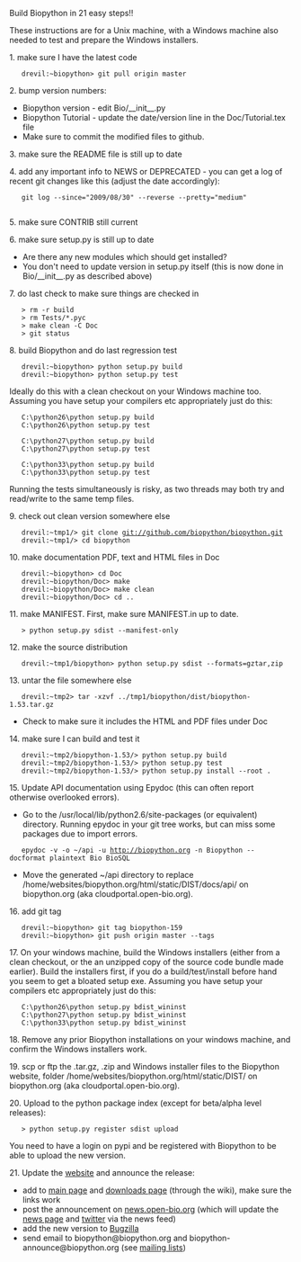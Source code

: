 Build Biopython in 21 easy steps!!

These instructions are for a Unix machine, with a Windows machine also needed to test and prepare the Windows installers.

1. make sure I have the latest code
    drevil:~biopython> git pull origin master

2. bump version numbers:
* Biopython version - edit  Bio/__init__.py
* Biopython Tutorial - update the date/version line in the Doc/Tutorial.tex file
* Make sure to commit the modified files to github.

3. make sure the README file is still up to date

4. add any important info to NEWS or DEPRECATED - you can get a log of recent git changes like this (adjust the date accordingly):
    git log --since="2009/08/30" --reverse --pretty="medium"
    
5. make sure CONTRIB still current

6. make sure setup.py is still up to date
* Are there any new modules which should get installed?
* You don't need to update version in setup.py itself (this is now done in Bio/__init__.py as described above)

7. do last check to make sure things are checked in
    > rm -r build
    > rm Tests/*.pyc
    > make clean -C Doc
    > git status

8. build Biopython and do last regression test
    drevil:~biopython> python setup.py build 
    drevil:~biopython> python setup.py test

Ideally do this with a clean checkout on your Windows machine too.  Assuming you have setup your compilers etc appropriately just do this:

    C:\python26\python setup.py build
    C:\python26\python setup.py test

    C:\python27\python setup.py build
    C:\python27\python setup.py test

    C:\python33\python setup.py build
    C:\python33\python setup.py test


Running the tests simultaneously is risky, as two threads may both try and read/write to the same temp files.

9. check out clean version somewhere else
    drevil:~tmp1/> git clone git://github.com/biopython/biopython.git
    drevil:~tmp1/> cd biopython

10. make documentation PDF, text and HTML files in Doc
    drevil:~biopython> cd Doc
    drevil:~biopython/Doc> make
    drevil:~biopython/Doc> make clean
    drevil:~biopython/Doc> cd ..

11. make MANIFEST. First, make sure MANIFEST.in up to date.
    > python setup.py sdist --manifest-only 

12. make the source distribution
    drevil:~tmp1/biopython> python setup.py sdist --formats=gztar,zip 

13. untar the file somewhere else
    drevil:~tmp2> tar -xzvf ../tmp1/biopython/dist/biopython-1.53.tar.gz
* Check to make sure it includes the HTML and PDF files under Doc

14. make sure I can build and test it
    drevil:~tmp2/biopython-1.53/> python setup.py build
    drevil:~tmp2/biopython-1.53/> python setup.py test
    drevil:~tmp2/biopython-1.53/> python setup.py install --root . 

15. Update API documentation using Epydoc (this can often report otherwise overlooked errors).
* Go to the /usr/local/lib/python2.6/site-packages (or equivalent) directory. Running epydoc in your git tree works, but can miss some packages due to import errors.
    epydoc -v -o ~/api -u http://biopython.org -n Biopython --docformat plaintext Bio BioSQL
* Move the generated ~/api directory to replace /home/websites/biopython.org/html/static/DIST/docs/api/ on biopython.org (aka cloudportal.open-bio.org).

16. add git tag
    drevil:~biopython> git tag biopython-159
    drevil:~biopython> git push origin master --tags

17. On your windows machine, build the Windows installers (either from a clean checkout, or the an unzipped copy of the source code bundle made earlier).  Build the installers first, if you do a build/test/install before hand you seem to get a bloated setup exe.  Assuming you have setup your compilers etc appropriately just do this:

    C:\python26\python setup.py bdist_wininst
    C:\python27\python setup.py bdist_wininst
    C:\python33\python setup.py bdist_wininst

18. Remove any prior Biopython installations on your windows machine, and confirm the Windows installers work.

19. scp or ftp the .tar.gz, .zip and Windows installer files to the Biopython website, folder /home/websites/biopython.org/html/static/DIST/ on biopython.org (aka cloudportal.open-bio.org).

20. Upload to the python package index (except for beta/alpha level releases):

    > python setup.py register sdist upload

You need to have a login on pypi and be registered with Biopython to be able to upload the new version.

21. Update the [[website]] and announce the release:
* add to [[Main_Page|main page]] and [[Download|downloads page]] (through the wiki), make sure the links work
* post the announcement on [http://news.open-bio.org news.open-bio.org] (which will update the [[News|news page]] and [http://twitter.com/Biopython twitter] via the news feed)
* add the new version to [http://bugzilla.open-bio.org/ Bugzilla]
* send email to biopython@biopython.org and biopython-announce@biopython.org (see [[Mailing_lists|mailing lists]])